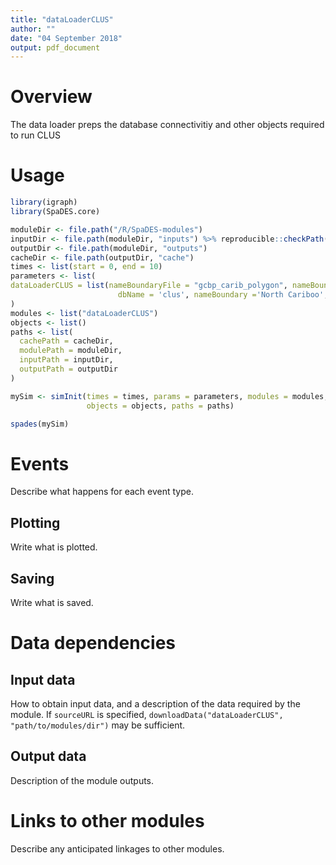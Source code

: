 ```yaml
---
title: "dataLoaderCLUS"
author: ""
date: "04 September 2018"
output: pdf_document
---
```


# Overview

The data loader preps the database connectivitiy and other objects required to run CLUS

# Usage

```r
library(igraph)
library(SpaDES.core)

moduleDir <- file.path("/R/SpaDES-modules")
inputDir <- file.path(moduleDir, "inputs") %>% reproducible::checkPath(create = TRUE)
outputDir <- file.path(moduleDir, "outputs")
cacheDir <- file.path(outputDir, "cache")
times <- list(start = 0, end = 10)
parameters <- list(
dataLoaderCLUS = list(nameBoundaryFile = "gcbp_carib_polygon", nameBoundaryColumn = "herd_name",
                        dbName = 'clus', nameBoundary ='North Cariboo', nameBoundaryGeom = 'geom')
)
modules <- list("dataLoaderCLUS")
objects <- list()
paths <- list(
  cachePath = cacheDir,
  modulePath = moduleDir,
  inputPath = inputDir,
  outputPath = outputDir
)

mySim <- simInit(times = times, params = parameters, modules = modules,
                 objects = objects, paths = paths)

spades(mySim)
```

# Events

Describe what happens for each event type.

## Plotting

Write what is plotted.

## Saving

Write what is saved.

# Data dependencies

## Input data

How to obtain input data, and a description of the data required by the module.
If `sourceURL` is specified, `downloadData("dataLoaderCLUS", "path/to/modules/dir")` may be sufficient.

## Output data

Description of the module outputs.

# Links to other modules

Describe any anticipated linkages to other modules.

